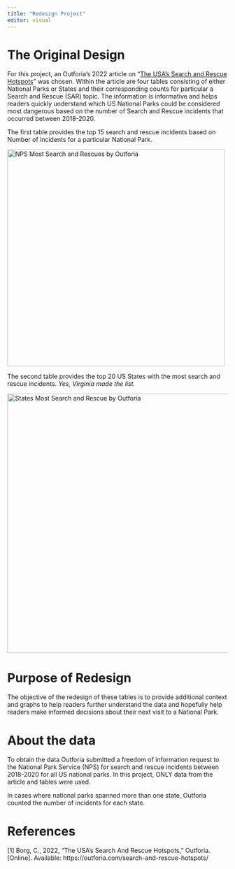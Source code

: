 ```yaml
---
title: "Redesign Project"
editor: visual
---
```


# The Original Design

For this project, an Outforia's 2022 article on "[The USA's Search and Rescue Hotspots](https://outforia.com/search-and-rescue-hotspots/)" was chosen. Within the article are four tables consisting of either National Parks or States and their corresponding counts for particular a Search and Rescue (SAR) topic. The information is informative and helps readers quickly understand which US National Parks could be considered most dangerous based on the number of Search and Rescue incidents that occurred between 2018-2020.

The first table provides the top 15 search and rescue incidents based on Number of incidents for a particular National Park.

[![NPS Most Search and Rescues by Outforia](images/Nps-most-search-and-rescue-incidents-infographics-122121.jpg){fig-align="center" width="497"}](https://outforia.com/search-and-rescue-hotspots/)

The second table provides the top 20 US States with the most search and rescue incidents. *Yes, Virginia made the list.*

[![States Most Search and Rescue by Outforia](images/States-most-search-and-rescue-incidents-infographics-122121.jpg){fig-align="center" width="594"}](https://outforia.com/search-and-rescue-hotspots/)

# Purpose of Redesign

The objective of the redesign of these tables is to provide additional context and graphs to help readers further understand the data and hopefully help readers make informed decisions about their next visit to a National Park.

# About the data
To obtain the data Outforia submitted a freedom of information request to the National Park Service (NPS) for search and rescue incidents between 2018-2020 for all US national parks. In this project, ONLY data from the article and tables were used. 

In cases where national parks spanned more than one state, Outforia counted the number of incidents for each state. 

# References

\[1\] Borg, C., 2022, “The USA’s Search And Rescue Hotspots,” Outforia. \[Online\]. Available: https://outforia.com/search-and-rescue-hotspots/

